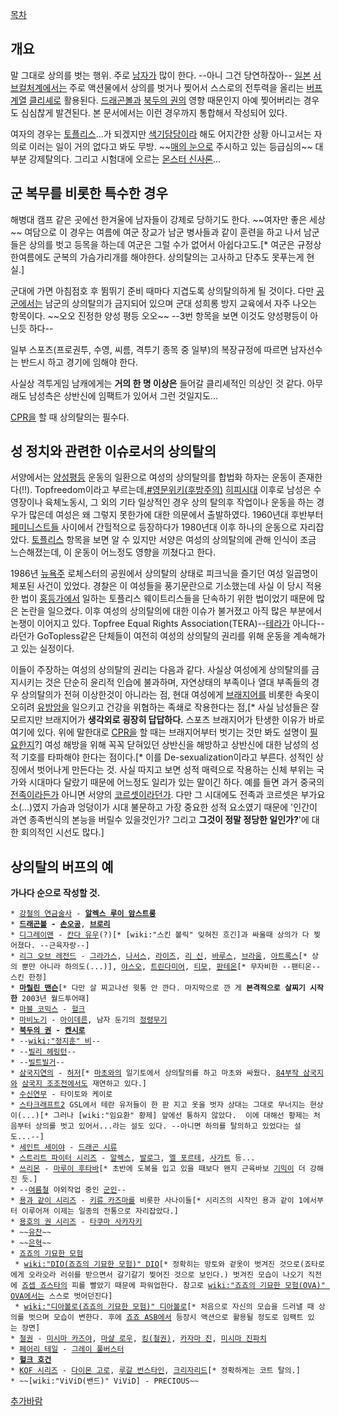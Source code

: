 [[목차]]

== 개요 ==
말 그대로 상의를 벗는 행위. 주로 [[남자]]가 많이 한다. --아니 그건 당연하잖아-- [[일본]] [[서브컬처]]계에서는 주로 액션물에서 상의를 벗거나 찢어서 스스로의 전투력을 올리는 [[버프]]계열 [[클리셰]]로 활용된다. [[드래곤볼]]과 [[북두의 권]]의 영향 때문인지 아예 찢어버리는 경우도 심심찮게 발견된다. 본 문서에서는 이런 경우까지 통합해서 작성되어 있다.

여자의 경우는 [[토플리스]]...가 되겠지만 [[색기담당]]이라 해도 어지간한 상황 아니고서는 자의로 이러는 일이 거의 없다고 봐도 무방. ~~[[매의 눈]]으로 주시하고 있는 등급심의~~ 대부분 강제탈의다. 그리고 시험대에 오르는 [[몬스터 신사론]]...

== 군 복무를 비롯한 특수한 경우 ==
해병대 캠프 같은 곳에선 한겨울에 남자들이 강제로 당하기도 한다. ~~여자만 좋은 세상~~ 여담으로 이 경우는 여름에 여군 장교가 남군 병사들과 같이 훈련을 하고 나서 남군들은 상의를 벗고 등목을 하는데 여군은 그럴 수가 없어서 아쉽다고도.[* 여군은 규정상 한여름에도 군복의 가슴가리개를 해야한다. 상의탈의는 고사하고 단추도 못푸는게 현실.]

군대에 가면 아침점호 후 뜀뛰기 준비 때마다 지겹도록 상의탈의하게 될 것이다. 다만 [[대한민국 공군|공군]]에서는 남군의 상의탈의가 금지되어 있으며 군대 성희롱 방지 교육에서 자주 나오는 항목이다. ~~오오 진정한 양성 평등 오오~~ --3번 항목을 보면 이것도 양성평등이 아닌듯 하다--

일부 스포츠(프로권투, 수영, 씨름, 격투기 종목 중 일부)의 복장규정에 따르면 남자선수는 반드시 하고 경기에 임해야 한다.

사실상 격투게임 남캐에게는 '''거의 한 명 이상은''' 들어갈 클리셰적인 의상인 것 같다. 아무래도 남성측은 상반신에 임팩트가 있어서 그런 것일지도...

[[CPR]]을 할 때 상의탈의는 필수다.

== 성 정치와 관련한 이슈로서의 상의탈의 ==
서양에서는 [[양성평등]] 운동의 일환으로 여성의 상의탈의를 합법화 하자는 운동이 존재한다(!!). Topfreedom이라고 부르는데,[http://en.wikipedia.org/wiki/Topfreedom #영문위키(후방주의)] [[히피]]시대 이후로 남성은 수영장이나 육체노동시, 그 외의 기타 일상적인 경우 상의 탈의후 작업이나 운동을 하는 경우가 많은데 여성은 왜 그렇지 못한가에 대한 의문에서 출발하였다. 1960년대 후반부터 [[페미니스트]]들 사이에서 간헐적으로 등장하다가 1980년대 이후 하나의 운동으로 자리잡았다. [[토플리스]] 항목을 보면 알 수 있지만 서양은 여성의 상의탈의에 관해 인식이 조금 느슨해졌는데, 이 운동이 어느정도 영향을 끼쳤다고 한다.

1986년 [[뉴욕]]주 로체스터의 공원에서 상의탈의 상태로 피크닉을 즐기던 여성 일곱명이 체포된 사건이 있었다. 경찰은 이 여성들을 풍기문란으로 기소했는데 사실 이 당시 적용한 법이 [[홍등가]]에서 일하는 토플리스 웨이트리스들을 단속하기 위한 법이었기 때문에 많은 논란을 일으켰다. 이후 여성의 상의탈의에 대한 이슈가 불거졌고 아직 많은 부분에서 논쟁이 이어지고 있다. Topfree Equal Rights Association(TERA)--[[테라]]가 아니다--라던가 GoTopless같은 단체들이 여전히 여성의 상의탈의 권리를 위해 운동을 계속해가고 있는 실정이다. 

이들이 주장하는 여성의 상의탈의 권리는 다음과 같다. 사실상 여성에게 상의탈의를 금지시키는 것은 단순히 윤리적 인습에 불과하며, 자연상태의 부족이나 열대 부족들의 경우 상의탈의가 전혀 이상한것이 아니라는 점, 현대 여성에게 [[브래지어]]를 비롯한 속옷이 오히려 [[유방암]]을 일으키고 건강을 위협하는 족쇄로 작용한다는 점,[* 사실 남성들은 잘 모르지만 브래지어가 '''생각외로 굉장히 답답하다.''' 스포츠 브래지어가 탄생한 이유가 바로 여기에 있다. 위에 말한대로 [[CPR]]을 할 때는 브래지어부터 벗기는 것만 봐도 설명이 [[필요한지]]?] 여성 해방을 위해 꼭꼭 닫혀있던 상반신을 해방하고 상반신에 대한 남성의 성적 기호를 타파해야 한다는 점이다.[* 이를 De-sexualization이라고 부른다. 성적인 상징에서 벗어나게 만든다는 것. 사실 따지고 보면 성적 매력으로 작용하는 신체 부위는 국가와 시대마다 달랐기 때문에 어느정도 일리가 있는 말이긴 하다. 예를 들면 과거 중국의 [[전족]]이라든가 아니면 서양의 [[코르셋]]이라던가. 다만 그 시대에도 전족과 코르셋은 부가요소(...)였지 가슴과 엉덩이가 시대 불문하고 가장 중요한 성적 요소였기 때문에 '인간이 과연 종족번식의 본능을 버릴수 있을것인가? 그리고 '''그것이 정말 정당한 일인가?''''에 대한 회의적인 시선도 많다.]


== 상의탈의 버프의 예 ==
'''가나다 순으로 작성할 것.'''
 * [[강철의 연금술사]] - '''[[알렉스 루이 암스트롱]]'''
 * '''[[드래곤볼]] - [[손오공]]''', '''[[브로리]]'''
 * [[디그레이맨]] - [[칸다 유우]](?)[* [wiki:"스킨 볼릭" 잊혀진 흐긴]과 싸울때 상의가 다 찢어졌다. --근육자랑--]
 * [[리그 오브 레전드]] - [[그라가스]], [[나서스]], [[라이즈]], [[리 신]], [[바루스(리그 오브 레전드)|바루스]], [[브라움]], [[아트록스(리그 오브 레전드)|아트록스]][* 상의 뿐만 아니라 하의도(...)], [[야스오(리그 오브 레전드)|야스오]], [[트린다미어]], [[티모(리그 오브 레전드)|티모]], [[판테온(리그 오브 레전드)|판테온]][* 무자비한 --팬티온--스킨 한정]
 * '''[[마릴린 맨슨]]'''[* 다만 살 찌고나선 윗통 안 깐다. 마지막으로 깐 게 '''본격적으로 살찌기 시작한''' 2003년 월드투어때]
 * [[마블 코믹스]] - [[헐크]]
 * [[마비노기]] - [[아이데른]], 남자 둔기의 [[정령무기]]
 * '''[[북두의 권]] - [[켄시로]]'''
 * --[[wiki:"정지훈" 비]]--
 * --[[빌리 헤링턴]]--
 * --[[빌트빌거]]--
 * [[삼국지연의]] - [[허저]][* [[마초]]와의 일기토에서 상의탈의를 하고 마초와 싸웠다. [[84부작 삼국지]]와 [[삼국지 조조전]]에서도 재연하고 있다.]
 * [[수신연무]] - 타이토와 케이로
 * [[스타크래프트2]] GSL에서 테란 유저들이 한 판 지고 옷을 벗자 상대는 그대로 무너지는 현상이(...)[* 그러나 [wiki:"임요환" 황제] 앞에선 통하지 않았다.  이에 대해선 황제는 처음부터 상의를 벗고 있어서...라는 설도 있다. --아니면 하의를 탈의하고 있었다는 설도...--]
 * [[세인트 세이야]] - [[드래곤 시류]]
 * [[스트리트 파이터 시리즈]] - [[알렉스]], [[발로그]], [[엘 포르테]], [[사가트]] 등...
 * [[쓰리몬]] - [[마루이 후타바]][* 초반에 도복을 입고 있을 때보다 왠지 근육바보 [[기믹]]이 더 강해진 듯.]
 * --[[여름]]철 야외작업 중인 [[군인]]--
 * [[용과 같이 시리즈]] - [[키류 카즈마]]를 비롯한 사나이들[* 시리즈의 시작인 용과 같이 1에서부터 이루어져 이제는 일종의 전통으로 자리잡았다.]
 * [[용호의 권 시리즈]] - [[타쿠마 사카자키]]
 * ~~[[유찬]]~~
 * ~~[[은혁]]~~
 * [[죠죠의 기묘한 모험]]
  * [[wiki:"DIO(죠죠의 기묘한 모험)" DIO]][* 정확히는 망토와 겉옷이 벗겨진 것으로(죠타로에게 오라오라 러쉬를 받으면서 갈기갈기 찢어진 것으로 보인다.) 벗겨진 모습이 나오기 직전에 [[죠셉 죠스타]]의 피를 빨았기 때문에 파워업한다. 참고로 [[wiki:"죠죠의 기묘한 모험(OVA)" OVA]]에서는 스스로 벗어던진다]
  * [[wiki:"디아볼로(죠죠의 기묘한 모험)" 디아볼로]][* 처음으로 자신의 모습을 드러낼 때 상의를 벗으며 모습이 변한다. 후에 [[죠죠 ASB]]에서 등장시 액션으로 활용될 정도로 임팩트 있는 장면]
 * [[철권]] - [[미시마 카즈야]], [[마샬 로우]], [[킹(철권)]], [[카자마 진]], [[미시마 진파치]]
 * [[페어리 테일]] - [[그레이 풀버스터]]
 * '''[[헐크 호건]]'''
 * [[KOF 시리즈]] - [[다이몬 고로]], [[루갈 번스타인]], [[크리자리드]][* 정확하게는 코트 탈의.]
 * ~~[wiki:"ViViD(밴드)" ViViD] - PRECIOUS~~

[[추가바람]]
